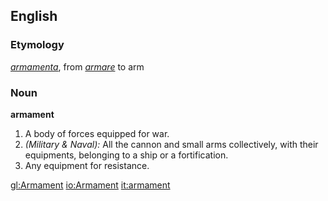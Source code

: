==English==

{{webster}}

===Etymology===
{{L.}} ''[[armamenta]]'', from ''[[armare]]'' to arm

===Noun===
'''armament'''
# A body of forces equipped for war.
# ''(Military & Naval):'' All the cannon and small arms collectively, with their equipments, belonging to a ship or a fortification.
# Any equipment for resistance.

[[gl:Armament]]
[[io:Armament]]
[[it:armament]]